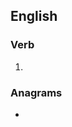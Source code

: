 ==English==

===Verb===
{{head|en|verb form}}

# {{en-past of|yawp}}

===Anagrams===
* {{anagrams|en|a=adepwy|pedway}}